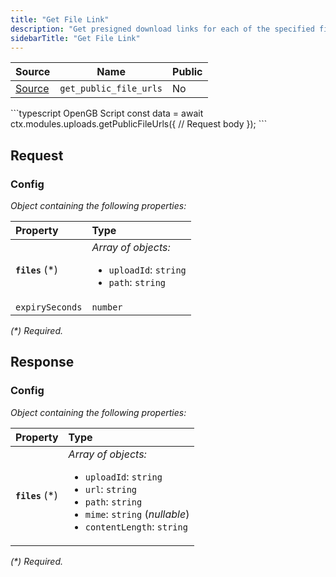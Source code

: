 ```yaml
---
title: "Get File Link"
description: "Get presigned download links for each of the specified files"
sidebarTitle: "Get File Link"
---
```


| Source                                                                                                      | Name       | Public     |
| ----------------------------------------------------------------------------------------------------------- | ---------- | ---------- |
| [Source](https://github.com/rivet-gg/opengb-modules/tree/main/modules/uploads/scripts/get_public_file_urls.ts) | `get_public_file_urls` | No |

<RequestExample>
```typescript OpenGB Script
const data = await ctx.modules.uploads.getPublicFileUrls({
  // Request body
});
```

</RequestExample>

## Request



### Config

_Object containing the following properties:_

| Property         | Type                                                                                     |
| :--------------- | :--------------------------------------------------------------------------------------- |
| **`files`** (\*) | _Array of objects:_<br /><ul><li>`uploadId`: `string`</li><li>`path`: `string`</li></ul> |
| `expirySeconds`  | `number`                                                                                 |

_(\*) Required._


## Response



### Config

_Object containing the following properties:_

| Property         | Type                                                                                                                                                                                     |
| :--------------- | :--------------------------------------------------------------------------------------------------------------------------------------------------------------------------------------- |
| **`files`** (\*) | _Array of objects:_<br /><ul><li>`uploadId`: `string`</li><li>`url`: `string`</li><li>`path`: `string`</li><li>`mime`: `string` (_nullable_)</li><li>`contentLength`: `string`</li></ul> |

_(\*) Required._


